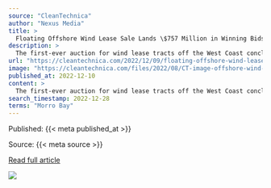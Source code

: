 ```yaml
---
source: "CleanTechnica"
author: "Nexus Media"
title: >
  Floating Offshore Wind Lease Sale Lands \$757 Million in Winning Bids
description: >
  The first-ever auction for wind lease tracts off the West Coast concluded Wednesday, pulling down \$757 million in winning bids. Government and industry officials touted the impressive bidding as evidence of the growing momentum in the offshore wind sector and…
url: "https://cleantechnica.com/2022/12/09/floating-offshore-wind-lease-sale-lands-757-million-in-winning-bids/"
image: "https://cleantechnica.com/files/2022/08/CT-image-offshore-wind-farm.jpg"
published_at: 2022-12-10
content: >
  The first-ever auction for wind lease tracts off the West Coast concluded Wednesday, pulling down \$757 million in winning bids. Government and industry officials touted the impressive bidding as evid… [+1645 chars]
search_timestamp: 2022-12-28
terms: "Morro Bay"
---
```



Published: {{< meta published_at >}}


Source: {{< meta source >}}


[Read full article]({{< meta url >}}){target='_blank'}



![](`r rmarkdown::metadata$image[1]`)
